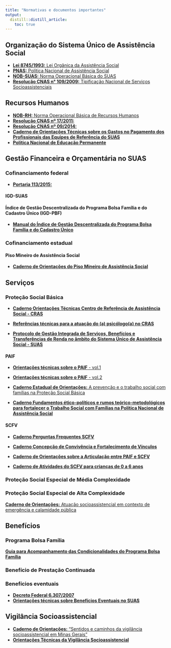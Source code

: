 ```yaml
---
title: "Normativas e documentos importantes"
output:
  distill::distill_article:
    toc: true
---
```


## Organização do Sistema Único de Assistência Social
- [**Lei 8745/1993:** Lei Orgânica da Assistência Social](http://www.planalto.gov.br/ccivil_03/leis/l8742.htm)
- [**PNAS:** Política Nacional de Assistência Social](http://www.mds.gov.br/webarquivos/publicacao/assistencia_social/Normativas/PNAS2004.pdf)
- [**NOB-SUAS:** Norma Operacional Básica do SUAS](http://www.mds.gov.br/webarquivos/publicacao/assistencia_social/Normativas/PNAS2004.pdf)
- [**Resolução CNAS n° 109/2009:** Tipificação Nacional de Serviços Socioassistenciais](http://www.mds.gov.br/webarquivos/public/resolucao_CNAS_N109_%202009.pdf)


## Recursos Humanos
- [**NOB-RH:** Norma Operacional Básica de Recursos Humanos]()
- [**Resolução CNAS nº 17/2011:**]()
- [**Resolução CNAS nº 09/2014:**]()
- [**Caderno de Orientações Técnicas sobre os Gastos no Pagamento dos Profissionais das Equipes de Referência do SUAS**](http://www.mds.gov.br/webarquivos/publicacao/assistencia_social/Cadernos/caderno_orientacoestecnicas_gastosnopagamento.pdf)
- [**Política Nacional de Educação Permanente**](http://www.mds.gov.br/webarquivos/publicacao/assistencia_social/Normativas/Politica-nacional-de-Educacao-permanente.pdf)


## Gestão Financeira e Orçamentária no SUAS
### Cofinanciamento federal
- [**Portaria 113/2015:**](http://blog.mds.gov.br/fnas/wp-content/uploads/2018/06/Portaria_N%C2%B0_113_2015.pdf)

#### IGD-SUAS



#### Índice de Gestão Descentralizada do Programa Bolsa Família e do Cadastro Único (IGD-PBF)
- [**Manual do Índice de Gestão Descentralizada do Programa Bolsa Família e do Cadastro Único**](http://www.mds.gov.br/webarquivos/publicacao/bolsa_familia/Guias_Manuais/ManualIGD.pdf)


### Cofinanciamento estadual

#### Piso Mineiro de Assistência Social
- [**Caderno de Orientações do Piso Mineiro de Assistência Social**](http://200.198.9.104/images/documentos/capacita_suas/caderno_orientacoes/Cartilha_AMM%20-%202016.pdf)


## Serviços

### Proteção Social Básica

- [**Caderno Orientações Técnicas Centro de Referência de Assistência Social - CRAS**](http://www.mds.gov.br/webarquivos/publicacao/assistencia_social/Cadernos/orientacoes_Cras.pdf)

- [**Referências técnicas para a atuação do (a) psicólogo(a) no CRAS**](www.crpsp.org.br/portal/comunicacao/artes-graficas/arquivos/2008-CREPOP-CRAS-SUAS.pdf)
 
- [**Protocolo de Gestão Integrada de Serviços, Benefícios e Transferências de Renda no âmbito do Sistema Único de Assistência Social - SUAS**](http://www.assistenciasocial.al.gov.br/sala-de-imprensa/arquivos/Protocolo%20de%20Gestaa3o_internet.pdf)


#### PAIF
 
- [**Orientações técnicas sobre o PAIF** - vol.1](http://www.mds.gov.br/webarquivos/publicacao/assistencia_social/Cadernos/Orientacoes_PAIF_1.pdf)
 
- [**Orientações técnicas sobre o PAIF** - vol.2](http://www.mds.gov.br/webarquivos/publicacao/assistencia_social/Cadernos/Orientacoes_PAIF_2.pdf)
 
- [**Caderno Estadual de Orientações:** A prevenção e o trabalho social com famílias na Proteção Social Básica](https://craspsicologia.files.wordpress.com/2016/10/caderno-de-orientac3a7c3b5es-a-prevenc3a7c3a3o-e-o-trabalho-social-com-famc3adlias-na-protec3a7c3a3o-social-bc3a1sica.pdf)

- [**Caderno Fundamentos ético-políticos e rumos teórico-metodológicos para fortalecer o Trabalho Social com Famílias na Política Nacional de Assistência Social**](www.mds.gov.br/webarquivos/publicacao/assistencia_social/Cadernos/TrabalhoSocialcomFamilias.pdf)


#### SCFV

- [**Caderno Perguntas Frequentes SCFV**](http://www.mds.gov.br/webarquivos/publicacao/assistencia_social/perguntas_e_respostas/PerguntasFrequentesSCFV_032017.pdf)

- [**Caderno Concepção de Convivência e Fortalecimento de Vínculos**](http://www.mds.gov.br/webarquivos/publicacao/assistencia_social/Cadernos/concepcao_fortalecimento_vinculos.pdf)

- [**Caderno de Orientações sobre a Articulação entre  PAIF e SCFV**](http://www.mds.gov.br/webarquivos/arquivo/assistencia_social/cartilha_paif_2511.pdf)

- [**Caderno de Atividades do SCFV para crianças de 0 a 6 anos**](http://www.mds.gov.br/webarquivos/publicacao/crianca_feliz/CADERNO-ATIVIDADES-DIGITAL-28122018.pdf)


### Proteção Social Especial de Média Complexidade


### Proteção Social Especial de Alta Complexidade
[**Caderno de Orientações:** Atuação socioassistencial em contexto de emergência e calamidade pública](https://social.mg.gov.br/images/SUBAS/calamidade_publica/Caderno-de-Orientaes_-Atuao-Socioassistencial-em-Contextos-de-Emerg_compressed.pdf)

## Benefícios 
### Programa Bolsa Família
[**Guia para Acompanhamento das Condicionalidades do Programa Bolsa Família**](http://www.mds.gov.br/webarquivos/publicacao/bolsa_familia/Guias_Manuais/Acompanhamento_condicionalidades.pdf)


### Benefício de Prestação Continuada



### Benefícios eventuais
- [**Decreto Federal 6.307/2007**](http://www.planalto.gov.br/ccivil_03/_ato2007-2010/2007/decreto/d6307.htm)
- [**Orientações técnicas sobre Benefícios Eventuais no SUAS**](http://www.mds.gov.br/webarquivos/publicacao/assistencia_social/Cadernos/Orienta%C3%A7%C3%B5es%20T%C3%A9cnias%20sobre%20Benef%C3%ADcios%20Eventuais%20no%20SUAS.pdf)


## Vigilância Socioassistencial
- [**Caderno de Orientações:** “Sentidos e caminhos da vigilância socioassistencial em Minas Gerais”](http://200.198.9.104/images/documentos/capacita_suas/caderno_orientacoes/Cartilha_AMM_2017.pdf)
- [**Orientações Técnicas da Vigilância Socioassistencial**](http://www.mds.gov.br/webarquivos/publicacao/assistencia_social/Cadernos/Orientacoes_Vigilancia.pdf)




